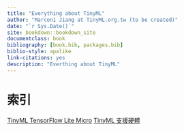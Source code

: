 ```yaml
--- 
title: "Everything about TinyML"
author: "Marconi Jiang at TinyML.org.tw (to be created)"
date: "`r Sys.Date()`"
site: bookdown::bookdown_site
documentclass: book
bibliography: [book.bib, packages.bib]
biblio-style: apalike
link-citations: yes
description: "Everthing about TinyML"
---
```


# 索引

<span style="color:blue;font_size:1.4em">[TinyML TensorFlow Lite Micro](#tflm)</style>
<span style="color:blue;font_size:1.4em">[TinyML 支援硬體](#hardware)</style>
